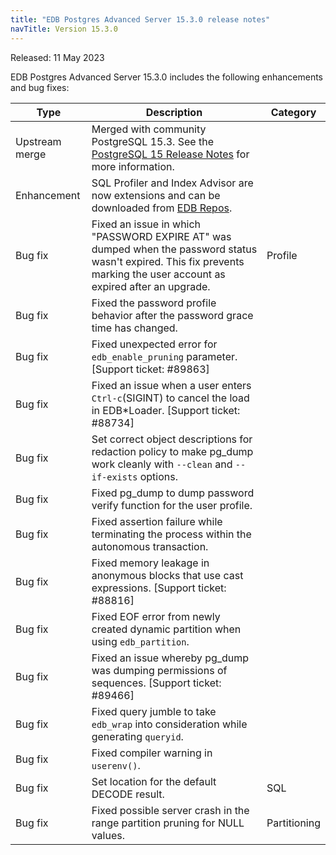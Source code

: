 ```yaml
---
title: "EDB Postgres Advanced Server 15.3.0 release notes"
navTitle: Version 15.3.0
---
```


Released: 11 May 2023  

EDB Postgres Advanced Server 15.3.0 includes the following enhancements and bug fixes:

| Type           | Description                                                                                                                          |  Category              |
| -------------- | -------------------------------------------------------------------------------------------------------------------------------------|  --------------------- |
| Upstream merge | Merged with community PostgreSQL 15.3. See the [PostgreSQL 15 Release Notes](https://www.postgresql.org/docs/15/release-15-3.html) for more information.                           |                        |
| Enhancement    | SQL Profiler and Index Advisor are now extensions and can be downloaded from [EDB Repos](https://repos.enterprisedb.com/). |     |
| Bug fix        | Fixed an issue in which "PASSWORD EXPIRE AT" was dumped when the password status wasn't expired. This fix prevents marking the user account as expired after an upgrade. | Profile  |
| Bug fix        | Fixed the password profile behavior after the password grace time has changed. | |
| Bug fix        | Fixed unexpected error for `edb_enable_pruning` parameter. [Support ticket: #89863] |   |
| Bug fix        | Fixed an issue when a user enters `Ctrl-c`(SIGINT) to cancel the load in EDB\*Loader. [Support ticket: #88734] |  |
| Bug fix        | Set correct object descriptions for redaction policy to make pg_dump work cleanly with `--clean` and `--if-exists` options. |  |
| Bug fix        | Fixed pg_dump to dump password verify function for the user profile.  |   |
| Bug fix        | Fixed assertion failure while terminating the process within the autonomous transaction. | |
| Bug fix        | Fixed memory leakage in anonymous blocks that use cast expressions. [Support ticket: #88816] | |
| Bug fix        | Fixed EOF error from newly created dynamic partition when using `edb_partition`. | |
| Bug fix        | Fixed an issue whereby pg_dump was dumping permissions of sequences. [Support ticket: #89466] |  |
| Bug fix        | Fixed query jumble to take `edb_wrap` into consideration while generating `queryid`. |  |
| Bug fix        | Fixed compiler warning in `userenv()`. |  |
| Bug fix        | Set location for the default DECODE result.     | SQL |                       
| Bug fix        | Fixed possible server crash in the range partition pruning for NULL values. | Partitioning |
